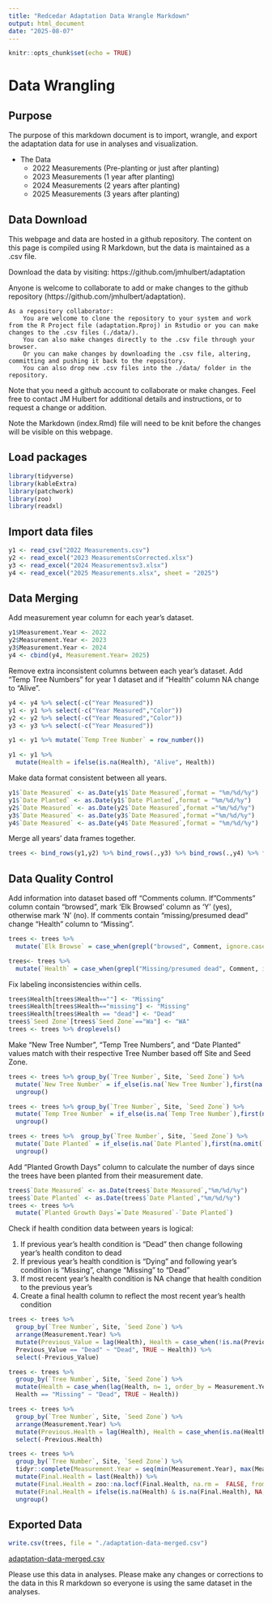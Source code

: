 ```yaml
---
title: "Redcedar Adaptation Data Wrangle Markdown"
output: html_document
date: "2025-08-07"
---
```


```r
knitr::opts_chunk$set(echo = TRUE)
```

# Data Wrangling

## Purpose 

The purpose of this markdown document is to import, wrangle, and export the adaptation data for use in analyses and visualization. 

* The Data
  + 2022 Measurements (Pre-planting or just after planting)
  + 2023 Measurements (1 year after planting)
  + 2024 Measurements (2 years after planting)
  + 2025 Measurements (3 years after planting)
  
## Data Download

This webpage and data are hosted in a github repository. The content on this page is compiled using R Markdown, but the data is maintained as a .csv file.

Download the data by visiting: https://github.com/jmhulbert/adaptation

Anyone is welcome to collaborate to add or make changes to the github repository (https://github.com/jmhulbert/adaptation).

    As a repository collaborator:
        You are welcome to clone the repository to your system and work from the R Project file (adaptation.Rproj) in Rstudio or you can make changes to the .csv files (./data/).
        You can also make changes directly to the .csv file through your browser.
        Or you can make changes by downloading the .csv file, altering, committing and pushing it back to the repository.
        You can also drop new .csv files into the ./data/ folder in the repository.

Note that you need a github account to collaborate or make changes. Feel free to contact JM Hulbert for additional details and instructions, or to request a change or addition.

Note the Markdown (index.Rmd) file will need to be knit before the changes will be visible on this webpage.  

## Load packages
```r
library(tidyverse)
library(kableExtra)
library(patchwork)
library(zoo)
library(readxl)
```

## Import data files
```r
y1 <- read_csv("2022 Measurements.csv")
y2 <- read_excel("2023 MeasurementsCorrected.xlsx")
y3 <- read_excel("2024 Measurementsv3.xlsx")
y4 <- read_excel("2025 Measurements.xlsx", sheet = "2025")
```

## Data Merging
Add measurement year column for each year's dataset.
```r
y1$Measurement.Year <- 2022
y2$Measurement.Year <- 2023
y3$Measurement.Year <- 2024
y4 <- cbind(y4, Measurement.Year= 2025)
```

Remove extra inconsistent columns between each year's dataset. Add "Temp Tree Numbers" for year 1 dataset and if "Health" column NA change to "Alive".
```r
y4 <- y4 %>% select(-c("Year Measured"))
y1 <- y1 %>% select(-c("Year Measured","Color"))
y2 <- y2 %>% select(-c("Year Measured","Color"))
y3 <- y3 %>% select(-c("Year Measured"))

y1 <- y1 %>% mutate(`Temp Tree Number` = row_number())

y1 <- y1 %>%
  mutate(Health = ifelse(is.na(Health), "Alive", Health))
```

Make data format consistent between all years.
```r
y1$`Date Measured` <- as.Date(y1$`Date Measured`,format = "%m/%d/%y")
y1$`Date Planted` <- as.Date(y1$`Date Planted`,format = "%m/%d/%y")
y2$`Date Measured` <- as.Date(y2$`Date Measured`,format ="%m/%d/%y")
y3$`Date Measured` <- as.Date(y3$`Date Measured`,format ="%m/%d/%y")
y4$`Date Measured` <- as.Date(y4$`Date Measured`,format = "%m/%d/%y")
```

Merge all years' data frames together.
```r
trees <- bind_rows(y1,y2) %>% bind_rows(.,y3) %>% bind_rows(.,y4) %>% filter(Site!="" & Site!="Puyallup") %>% droplevels()
```


## Data Quality Control

Add information into dataset based off "Comments column. If "Comments" column contain "browsed", mark 'Elk Browsed' column as 'Y' (yes), otherwise mark 'N' (no). If comments contain "missing/presumed dead" change "Health" column to "Missing".
```r
trees <- trees %>%
  mutate(`Elk Browse` = case_when(grepl("browsed", Comment, ignore.case = TRUE) ~ "Y", TRUE ~ "N"))

trees<- trees %>%
  mutate(`Health` = case_when(grepl("Missing/presumed dead", Comment, ignore.case = TRUE) ~ "Missing", TRUE ~ `Health`))
```

Fix labeling inconsistencies within cells.
```r
trees$Health[trees$Health==""] <- "Missing"
trees$Health[trees$Health=="missing"] <- "Missing"
trees$Health[trees$Health == "dead"] <- "Dead"
trees$`Seed Zone`[trees$`Seed Zone`=="Wa"] <- "WA"
trees <- trees %>% droplevels()
```

Make "New Tree Number", "Temp Tree Numbers", and "Date Planted" values match with their respective Tree Number based off Site and Seed Zone.
```r
trees <- trees %>% group_by(`Tree Number`, Site, `Seed Zone`) %>% 
  mutate(`New Tree Number` = if_else(is.na(`New Tree Number`),first(na.omit(`New Tree Number`)),`New Tree Number`)) %>%
  ungroup()

trees <- trees %>% group_by(`Tree Number`, Site, `Seed Zone`) %>%
  mutate(`Temp Tree Number` = if_else(is.na(`Temp Tree Number`),first(na.omit(`Temp Tree Number`)),`Temp Tree Number`))%>%
  ungroup()

trees <- trees %>%  group_by(`Tree Number`, Site, `Seed Zone`) %>%
  mutate(`Date Planted` = if_else(is.na(`Date Planted`),first(na.omit(`Date Planted`)),`Date Planted`)) %>%
  ungroup()
```

Add "Planted Growth Days" column to calculate the number of days since the trees have been planted from their measurement date.
```r
trees$`Date Measured` <- as.Date(trees$`Date Measured`,"%m/%d/%y")
trees$`Date Planted` <- as.Date(trees$`Date Planted`,"%m/%d/%y")
trees <- trees %>% 
  mutate(`Planted Growth Days`=`Date Measured`-`Date Planted`)
```

Check if health condition data between years is logical:

1. If previous year's health condition is "Dead" then change following year's health conditon to dead
2. If previous year's health condition is "Dying" and following year's condition is "Missing", change "Missing" to "Dead"
3. If most recent year's health condition is NA change that health condition to the previous year's
4. Create a final health column to reflect the most recent year's health condition
  
```r
trees <- trees %>%
  group_by(`Tree Number`, Site, `Seed Zone`) %>%
  arrange(Measurement.Year) %>%
  mutate(Previous_Value = lag(Health), Health = case_when(!is.na(Previous_Value) &
  Previous_Value == "Dead" ~ "Dead", TRUE ~ Health)) %>%
  select(-Previous_Value)

trees <- trees %>%
  group_by(`Tree Number`, Site, `Seed Zone`) %>%
  mutate(Health = case_when(lag(Health, n= 1, order_by = Measurement.Year) == "Dying" &
  Health == "Missing" ~ "Dead", TRUE ~ Health))

trees <- trees %>%
  group_by(`Tree Number`, Site, `Seed Zone`) %>%
  arrange(Measurement.Year) %>%
  mutate(Previous.Health = lag(Health), Health = case_when(is.na(Health) ~ Previous.Health, TRUE ~ Health)) %>%
  select(-Previous.Health)

trees <- trees %>%
  group_by(`Tree Number`, Site, `Seed Zone`) %>%
  tidyr::complete(Measurement.Year = seq(min(Measurement.Year), max(Measurement.Year)), fill = list(Health = NA)) %>%
  mutate(Final.Health = last(Health)) %>%
  mutate(Final.Health = zoo::na.locf(Final.Health, na.rm =  FALSE, fromLast = TRUE)) %>%
  mutate(Final.Health = ifelse(is.na(Health) & is.na(Final.Health), NA, Final.Health)) %>%
  ungroup()
```

## Exported Data 
```r
write.csv(trees, file = "./adaptation-data-merged.csv")
```
[adaptation-data-merged.csv](https://raw.githubusercontent.com/zarigal/adaptation/refs/heads/main/data/adaptation-data-merged.csv)

Please use this data in analyses. Please make any changes or corrections to the data in this R markdown so everyone is using the same dataset in the analyses.






